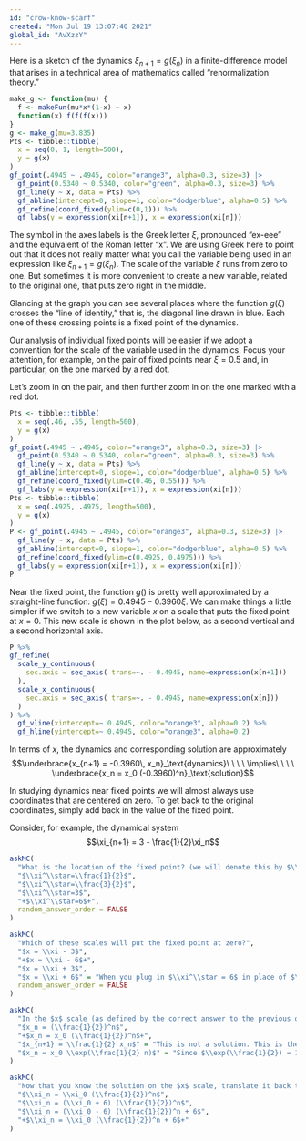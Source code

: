 ```yaml
---
id: "crow-know-scarf"
created: "Mon Jul 19 13:07:40 2021"
global_id: "AvXzzY"
---
```


Here is a sketch of the dynamics $\xi_{n+1} = g(\xi_n)$ in a finite-difference model that arises in a technical area of mathematics called "renormalization theory." 

```r
make_g <- function(mu) {
  f <- makeFun(mu*x*(1-x) ~ x)
  function(x) f(f(f(x)))
}
g <- make_g(mu=3.835)
Pts <- tibble::tibble(
  x = seq(0, 1, length=500),
  y = g(x)
)
gf_point(.4945 ~ .4945, color="orange3", alpha=0.3, size=3) |> 
  gf_point(0.5340 ~ 0.5340, color="green", alpha=0.3, size=3) %>%
  gf_line(y ~ x, data = Pts) %>%
  gf_abline(intercept=0, slope=1, color="dodgerblue", alpha=0.5) %>%
  gf_refine(coord_fixed(ylim=c(0,1))) %>%
  gf_labs(y = expression(xi[n+1]), x = expression(xi[n])) 
```

The symbol in the axes labels is the Greek letter $\xi$, pronounced "ex-eee" and the equivalent of the Roman letter "x". We are using Greek here to point out that it does not really matter what you call the variable being used in an expression like $\xi_{n+1} = g(\xi_n)$. The scale of the variable $\xi$ runs from zero to one. But sometimes it is more convenient to create a new variable, related to the original one, that puts zero right in the middle.

Glancing at the graph you can see several places where the function $g(\xi)$ crosses the "line of identity," that is, the diagonal line drawn in blue. Each one of these crossing points is a fixed point of the dynamics.

Our analysis of individual fixed points will be easier if we adopt a convention for the scale of the variable used in the dynamics. Focus your attention, for example, on the pair of fixed points near $\xi=0.5$ and, in particular, on the one marked by a red dot. 

Let's zoom in on the pair, and then further zoom in on the one marked with a red dot.

```r
Pts <- tibble::tibble(
  x = seq(.46, .55, length=500),
  y = g(x)
)
gf_point(.4945 ~ .4945, color="orange3", alpha=0.3, size=3) |> 
  gf_point(0.5340 ~ 0.5340, color="green", alpha=0.3, size=3) %>%
  gf_line(y ~ x, data = Pts) %>%
  gf_abline(intercept=0, slope=1, color="dodgerblue", alpha=0.5) %>%
  gf_refine(coord_fixed(ylim=c(0.46, 0.55))) %>%
  gf_labs(y = expression(xi[n+1]), x = expression(xi[n]))
Pts <- tibble::tibble(
  x = seq(.4925, .4975, length=500),
  y = g(x)
)
P <- gf_point(.4945 ~ .4945, color="orange3", alpha=0.3, size=3) |> 
  gf_line(y ~ x, data = Pts) %>%
  gf_abline(intercept=0, slope=1, color="dodgerblue", alpha=0.5) %>%
  gf_refine(coord_fixed(ylim=c(0.4925, 0.4975))) %>%
  gf_labs(y = expression(xi[n+1]), x = expression(xi[n]))
P
```

Near the fixed point, the function $g()$ is pretty well approximated by a straight-line function: $g(\xi) = 0.4945 - 0.3960 \xi$. We can make things a little simpler if we switch to a new variable $x$ on a scale that puts the fixed point at $x=0$. This new scale is shown in the plot below, as a second vertical and a second horizontal axis.



```r
P %>%
gf_refine(
  scale_y_continuous(
    sec.axis = sec_axis( trans=~. - 0.4945, name=expression(x[n+1]))
  ),
  scale_x_continuous(
    sec.axis = sec_axis( trans=~. - 0.4945, name=expression(x[n]))
  )
) %>%
  gf_vline(xintercept=~ 0.4945, color="orange3", alpha=0.2) %>%
  gf_hline(yintercept=~ 0.4945, color="orange3", alpha=0.2)
```

In terms of $x$, the dynamics and corresponding solution are approximately $$\underbrace{x_{n+1} = -0.3960\, x_n}_\text{dynamics}\ \ \ \ \implies\ \ \ \ \underbrace{x_n = x_0 (-0.3960)^n}_\text{solution}$$

In studying dynamics near fixed points we will almost always use coordinates that are centered on zero. To get back to the original coordinates, simply add back in the value of the fixed point.

Consider, for example, the dynamical system $$\xi_{n+1} = 3 - \frac{1}{2}\xi_n$$

```r
askMC(
  "What is the location of the fixed point? (we will denote this by $\\xi^\\star$.)",
  "$\\xi^\\star=\\frac{1}{2}$",
  "$\\xi^\\star=\\frac{3}{2}$",
  "$\\xi^\\star=3$",
  "+$\\xi^\\star=6$+",
  random_answer_order = FALSE
)
```


```r
askMC(
  "Which of these scales will put the fixed point at zero?",
  "$x = \\xi - 3$",
  "+$x = \\xi - 6$+",
  "$x = \\xi + 3$",
  "$x = \\xi + 6$" = "When you plug in $\\xi^\\star = 6$ in place of $\\xi$, do you get $x=0$?",
  random_answer_order = FALSE
)
```


```r
askMC(
  "In the $x$ scale (as defined by the correct answer to the previous question) the dynamics are $x_{n+1} = (\\frac{1}{2}) x_n$. What is the solution starting at initial condition $x_0$?",
  "$x_n = (\\frac{1}{2})^n$",
  "+$x_n = x_0 (\\frac{1}{2})^n$+",
  "$x_{n+1} = \\frac{1}{2} x_n$" = "This is not a solution. This is the dynamics!",
  "$x_n = x_0 \\exp(\\frac{1}{2} n)$" = "Since $\\exp(\\frac{1}{2}) = 1.649$, this would imply the solution is $x_n = x_0 1.649^n$. Remember that the solution to $x_{n+1} = \\alpha x_n$ is $x_0 \\alpha^n$, not $x_0 \\exp(\\alpha n)$."
)
```


```r
askMC(
  "Now that you know the solution on the $x$ scale, translate it back to the $\\xi$ scale. Which one of these is right?",
  "$\\xi_n = \\xi_0 (\\frac{1}{2})^n$",
  "$\\xi_n = (\\xi_0 + 6) (\\frac{1}{2})^n$",
  "$\\xi_n = (\\xi_0 - 6) (\\frac{1}{2})^n + 6$",
  "+$\\xi_n = \\xi_0 (\\frac{1}{2})^n + 6$+"
)
```


